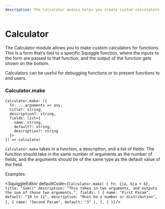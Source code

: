 ```yaml
---
description: The Calculator module helps you create custom calculators
---
```



# Calculator

The Calculator module allows you to make custom calculators for functions. This is a form that's tied to a specific Squiggle function, where the inputs to the form are passed to that function, and the output of the function gets shown on the bottom.

Calculators can be useful for debugging functions or to present functions to end users.

### Calculator.make

```
Calculator.make: ({
  fn: ...arguments => any,
  title?: string,
  description?: string,
  fields: list<{
    name: string,
    default?: string,
    description?: string
  }>
}) => calculator
```

``Calculator.make`` takes in a function, a description, and a list of fields. The function should take in the same number of arguments as the number of fields, and the arguments should be of the same type as the default value of the field.

Examples:

<SquiggleEditor
  defaultCode={`Calculator.make(
  {
    fn: {|a, b|a + b},
    title: "Sum()"
    description: "This takes in two arguments, and outputs the sum of those two arguments.",
    fields: [
      {
        name: "First Param",
        default: "10 to 11",
        description: "Must be a number or distribution",
      },
      { name: "Second Param", default: "3" },
    ],
  }
)`}
/>
